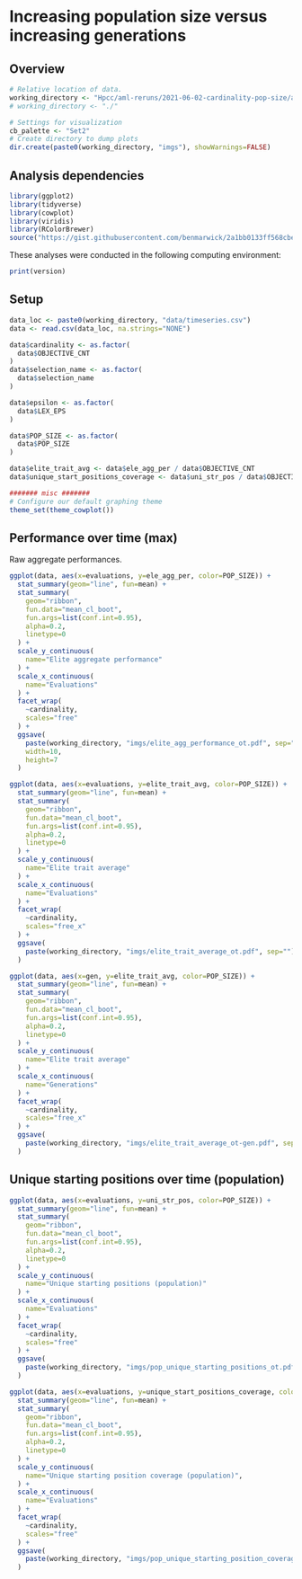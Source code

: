 # Increasing population size versus increasing generations

## Overview

```r
# Relative location of data.
working_directory <- "Hpcc/aml-reruns/2021-06-02-cardinality-pop-size/analysis/"
# working_directory <- "./"                                              # << For local analysis

# Settings for visualization
cb_palette <- "Set2"
# Create directory to dump plots
dir.create(paste0(working_directory, "imgs"), showWarnings=FALSE)
```

## Analysis dependencies

```r
library(ggplot2)
library(tidyverse)
library(cowplot)
library(viridis)
library(RColorBrewer)
source("https://gist.githubusercontent.com/benmarwick/2a1bb0133ff568cbe28d/raw/fb53bd97121f7f9ce947837ef1a4c65a73bffb3f/geom_flat_violin.R")
```

These analyses were conducted in the following computing environment:

```r
print(version)
```


## Setup

```r
data_loc <- paste0(working_directory, "data/timeseries.csv")
data <- read.csv(data_loc, na.strings="NONE")

data$cardinality <- as.factor(
  data$OBJECTIVE_CNT
)
data$selection_name <- as.factor(
  data$selection_name
)

data$epsilon <- as.factor(
  data$LEX_EPS
)

data$POP_SIZE <- as.factor(
  data$POP_SIZE
)

data$elite_trait_avg <- data$ele_agg_per / data$OBJECTIVE_CNT
data$unique_start_positions_coverage <- data$uni_str_pos / data$OBJECTIVE_CNT

####### misc #######
# Configure our default graphing theme
theme_set(theme_cowplot())
```

## Performance over time (max)


Raw aggregate performances.

```r
ggplot(data, aes(x=evaluations, y=ele_agg_per, color=POP_SIZE)) +
  stat_summary(geom="line", fun=mean) +
  stat_summary(
    geom="ribbon",
    fun.data="mean_cl_boot",
    fun.args=list(conf.int=0.95),
    alpha=0.2,
    linetype=0
  ) +
  scale_y_continuous(
    name="Elite aggregate performance"
  ) +
  scale_x_continuous(
    name="Evaluations"
  ) +
  facet_wrap(
    ~cardinality,
    scales="free"
  ) +
  ggsave(
    paste(working_directory, "imgs/elite_agg_performance_ot.pdf", sep=""),
    width=10,
    height=7
  )
```

```r
ggplot(data, aes(x=evaluations, y=elite_trait_avg, color=POP_SIZE)) +
  stat_summary(geom="line", fun=mean) +
  stat_summary(
    geom="ribbon",
    fun.data="mean_cl_boot",
    fun.args=list(conf.int=0.95),
    alpha=0.2,
    linetype=0
  ) +
  scale_y_continuous(
    name="Elite trait average"
  ) +
  scale_x_continuous(
    name="Evaluations"
  ) +
  facet_wrap(
    ~cardinality,
    scales="free_x"
  ) +
  ggsave(
    paste(working_directory, "imgs/elite_trait_average_ot.pdf", sep="")
  )
```

```r
ggplot(data, aes(x=gen, y=elite_trait_avg, color=POP_SIZE)) +
  stat_summary(geom="line", fun=mean) +
  stat_summary(
    geom="ribbon",
    fun.data="mean_cl_boot",
    fun.args=list(conf.int=0.95),
    alpha=0.2,
    linetype=0
  ) +
  scale_y_continuous(
    name="Elite trait average"
  ) +
  scale_x_continuous(
    name="Generations"
  ) +
  facet_wrap(
    ~cardinality,
    scales="free_x"
  ) +
  ggsave(
    paste(working_directory, "imgs/elite_trait_average_ot-gen.pdf", sep="")
  )
```

## Unique starting positions over time (population)

```r

ggplot(data, aes(x=evaluations, y=uni_str_pos, color=POP_SIZE)) +
  stat_summary(geom="line", fun=mean) +
  stat_summary(
    geom="ribbon",
    fun.data="mean_cl_boot",
    fun.args=list(conf.int=0.95),
    alpha=0.2,
    linetype=0
  ) +
  scale_y_continuous(
    name="Unique starting positions (population)"
  ) +
  scale_x_continuous(
    name="Evaluations"
  ) +
  facet_wrap(
    ~cardinality,
    scales="free"
  ) +
  ggsave(
    paste(working_directory, "imgs/pop_unique_starting_positions_ot.pdf", sep="")
  )
```

```r
ggplot(data, aes(x=evaluations, y=unique_start_positions_coverage, color=POP_SIZE)) +
  stat_summary(geom="line", fun=mean) +
  stat_summary(
    geom="ribbon",
    fun.data="mean_cl_boot",
    fun.args=list(conf.int=0.95),
    alpha=0.2,
    linetype=0
  ) +
  scale_y_continuous(
    name="Unique starting position coverage (population)",
  ) +
  scale_x_continuous(
    name="Evaluations"
  ) +
  facet_wrap(
    ~cardinality,
    scales="free"
  ) +
  ggsave(
    paste(working_directory, "imgs/pop_unique_starting_position_coverage_ot.pdf", sep="")
  )
```